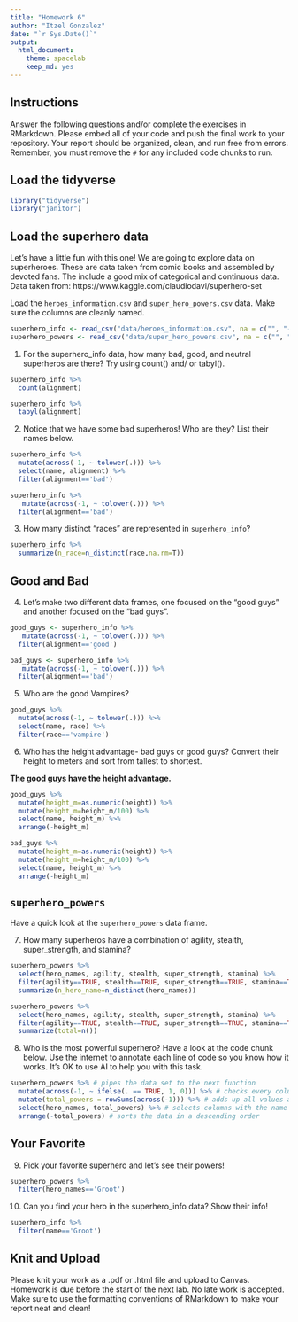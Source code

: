 ```yaml
---
title: "Homework 6"
author: "Itzel Gonzalez"
date: "`r Sys.Date()`"
output:
  html_document: 
    theme: spacelab
    keep_md: yes
---
```


## Instructions
Answer the following questions and/or complete the exercises in RMarkdown. Please embed all of your code and push the final work to your repository. Your report should be organized, clean, and run free from errors. Remember, you must remove the `#` for any included code chunks to run.  

## Load the tidyverse
```r
library("tidyverse")
library("janitor")
```

## Load the superhero data
Let's have a little fun with this one! We are going to explore data on superheroes. These are data taken from comic books and assembled by devoted fans. The include a good mix of categorical and continuous data.  Data taken from: https://www.kaggle.com/claudiodavi/superhero-set  

Load the `heroes_information.csv` and `super_hero_powers.csv` data. Make sure the columns are cleanly named.
```r
superhero_info <- read_csv("data/heroes_information.csv", na = c("", "-99", "-")) %>% clean_names()
superhero_powers <- read_csv("data/super_hero_powers.csv", na = c("", "-99", "-")) %>% clean_names()
```

1. For the superhero_info data, how many bad, good, and neutral superheros are there? Try using count() and/ or tabyl().
```r
superhero_info %>% 
  count(alignment)
```

```r
superhero_info %>% 
  tabyl(alignment)
```
2. Notice that we have some bad superheros! Who are they? List their names below.  
```r
superhero_info %>%
  mutate(across(-1, ~ tolower(.))) %>% 
  select(name, alignment) %>% 
  filter(alignment=='bad')
```

```r
superhero_info %>% 
   mutate(across(-1, ~ tolower(.))) %>%  
  filter(alignment=='bad')
```

3. How many distinct "races" are represented in `superhero_info`?
```r
superhero_info %>% 
  summarize(n_race=n_distinct(race,na.rm=T))
```

## Good and Bad
4. Let's make two different data frames, one focused on the "good guys" and another focused on the "bad guys".
```r
good_guys <- superhero_info %>% 
   mutate(across(-1, ~ tolower(.))) %>% 
  filter(alignment=='good')
```

```r
bad_guys <- superhero_info %>% 
   mutate(across(-1, ~ tolower(.))) %>% 
  filter(alignment=='bad')
```

5. Who are the good Vampires?
```r
good_guys %>% 
  mutate(across(-1, ~ tolower(.))) %>% 
  select(name, race) %>% 
  filter(race=='vampire')
```

6. Who has the height advantage- bad guys or good guys? Convert their height to meters and sort from tallest to shortest.  

**The good guys have the height advantage.**

```r
good_guys %>% 
  mutate(height_m=as.numeric(height)) %>% 
  mutate(height_m=height_m/100) %>% 
  select(name, height_m) %>% 
  arrange(-height_m)
```



```r
bad_guys %>% 
  mutate(height_m=as.numeric(height)) %>% 
  mutate(height_m=height_m/100) %>% 
  select(name, height_m) %>% 
  arrange(-height_m) 
```

## `superhero_powers`
Have a quick look at the `superhero_powers` data frame.  

7. How many superheros have a combination of agility, stealth, super_strength, and stamina?
```r
superhero_powers %>% 
  select(hero_names, agility, stealth, super_strength, stamina) %>% 
  filter(agility==TRUE, stealth==TRUE, super_strength==TRUE, stamina==TRUE) %>% 
  summarize(n_hero_name=n_distinct(hero_names))
```

```r
superhero_powers %>% 
  select(hero_names, agility, stealth, super_strength, stamina) %>% 
  filter(agility==TRUE, stealth==TRUE, super_strength==TRUE, stamina==TRUE) %>% 
  summarize(total=n())
```

8. Who is the most powerful superhero? Have a look at the code chunk below. Use the internet to annotate each line of code so you know how it works. It's OK to use AI to help you with this task.
```r
superhero_powers %>% # pipes the data set to the next function
  mutate(across(-1, ~ ifelse(. == TRUE, 1, 0))) %>% # checks every column except the first one, otherwise each column (.) with a value of TRUE changes to 1 and if its FALSE it will change to 0
  mutate(total_powers = rowSums(across(-1))) %>% # adds up all values across each row (except for the 1st column) and stores it in a variable called 'total_powers' 
  select(hero_names, total_powers) %>% # selects columns with the name 'hero_names' and 'total_powers'
  arrange(-total_powers) # sorts the data in a descending order
```

## Your Favorite
9. Pick your favorite superhero and let's see their powers!  
```r
superhero_powers %>% 
  filter(hero_names=='Groot') 
```

10. Can you find your hero in the superhero_info data? Show their info!  
```r
superhero_info %>% 
  filter(name=='Groot')
```

## Knit and Upload
Please knit your work as a .pdf or .html file and upload to Canvas. Homework is due before the start of the next lab. No late work is accepted. Make sure to use the formatting conventions of RMarkdown to make your report neat and clean!  